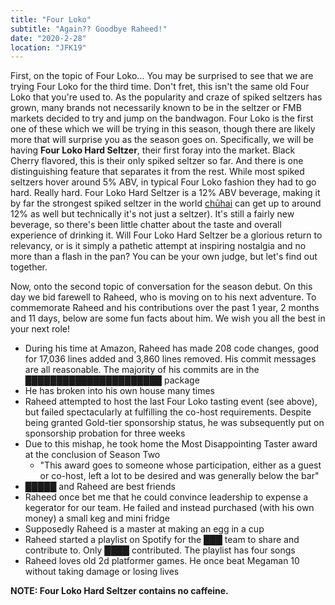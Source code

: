 ```yaml
---
title: "Four Loko"
subtitle: "Again?? Goodbye Raheed!"
date: "2020-2-28"
location: "JFK19"
---
```


First, on the topic of Four Loko... You may be surprised to see that we are trying Four Loko for the third time. Don't fret, this isn't the same old Four Loko that you're used to. As the popularity and craze of spiked seltzers has grown, many brands not necessarily known to be in the seltzer or FMB markets decided to try and jump on the bandwagon. Four Loko is the first one of these which we will be trying in this season, though there are likely more that will surprise you as the season goes on. Specifically, we will be having **Four Loko Hard Seltzer**, their first foray into the market. Black Cherry flavored, this is their only spiked seltzer so far. And there is one distinguishing feature that separates it from the rest. While most spiked seltzers hover around 5% ABV, in typical Four Loko fashion they had to go hard. Really hard. Four Loko Hard Seltzer is a 12% ABV beverage, making it by far the strongest spiked seltzer in the world <a href="https://en.wikipedia.org/wiki/Ch%C5%ABhai" target="_blank" rel="noreferrer">chūhai</a> can get up to around 12% as well but technically it's not just a seltzer). It's still a fairly new beverage, so there's been little chatter about the taste and overall experience of drinking it. Will Four Loko Hard Seltzer be a glorious return to relevancy, or is it simply a pathetic attempt at inspiring nostalgia and no more than a flash in the pan? You can be your own judge, but let's find out together.

Now, onto the second topic of conversation for the season debut. On this day we bid farewell to Raheed, who is moving on to his next adventure. To commemorate Raheed and his contributions over the past 1 year, 2 months and 11 days, below are some fun facts about him. We wish you all the best in your next role!

* During his time at Amazon, Raheed has made 208 code changes, good for 17,036 lines added and 3,860 lines removed. His commit messages are all reasonable. The majority of his commits are in the ██████████████████████ package
* He has broken into his own house many times
* Raheed attempted to host the last Four Loko tasting event (see above), but failed spectacularly at fulfilling the co-host requirements. Despite being granted Gold-tier sponsorship status, he was subsequently put on sponsorship probation for three weeks
* Due to this mishap, he took home the Most Disappointing Taster award at the conclusion of Season Two
  * "This award goes to someone whose participation, either as a guest or co-host, left a lot to be desired and was generally below the bar"
* █████ and Raheed are best friends
* Raheed once bet me that he could convince leadership to expense a kegerator for our team. He failed and instead purchased (with his own money) a small keg and mini fridge
* Supposedly Raheed is a master at making an egg in a cup
* Raheed started a playlist on Spotify for the ███ team to share and contribute to. Only ████ contributed. The playlist has four songs
* Raheed loves old 2d platformer games. He once beat Megaman 10 without taking damage or losing lives

**NOTE: Four Loko Hard Seltzer contains no caffeine.**